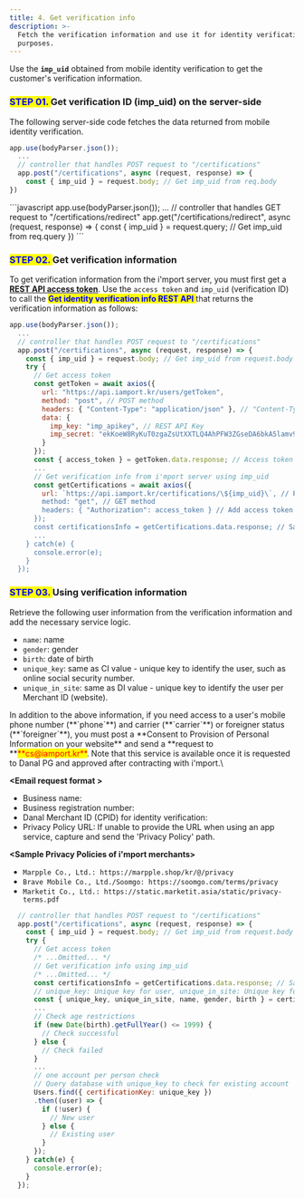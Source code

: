 ```yaml
---
title: 4. Get verification info
description: >-
  Fetch the verification information and use it for identity verification
  purposes.
---
```



Use the **`imp_uid`** obtained from mobile identity verification to get the customer's verification
information.

### <mark style="color:blue;"> **STEP 01.** </mark> Get verification ID (imp_uid) on the server-side

The following server-side code fetches the data returned from mobile identity verification.

<Tabs>
<Tab title="Node.js (popup)">

```javascript title="server-side"
app.use(bodyParser.json());
  ...
  // controller that handles POST request to "/certifications"
  app.post("/certifications", async (request, response) => {
    const { imp_uid } = request.body; // Get imp_uid from req.body
})

```

</Tab>

<Tab title="Node.js (redirection)">
```javascript
app.use(bodyParser.json());
  ...
  // controller that handles GET request to "/certifications/redirect"
  app.get("/certifications/redirect", async (request, response) => {
    const { imp_uid } = request.query; // Get imp_uid from req.query
})
```

</Tab>
</Tabs>

### <mark style="color:blue;"> **STEP 02.** </mark> Get verification information

To get verification information from the i'mport server, you must first get a [**REST API access token**](../../api/rest-api-access-token). Use the `access token` and `imp_uid` (verification ID) to call the <mark style="color:blue;"> **Get identity verification info REST API** </mark> that returns the verification information as follows:

```javascript title="sever-side"
app.use(bodyParser.json());
  ...
  // controller that handles POST request to "/certifications"
  app.post("/certifications", async (request, response) => {
    const { imp_uid } = request.body; // Get imp_uid from request.body
    try {
      // Get access token
      const getToken = await axios({
        url: "https://api.iamport.kr/users/getToken",
        method: "post", // POST method
        headers: { "Content-Type": "application/json" }, // "Content-Type": "application/json"
        data: {
          imp_key: "imp_apikey", // REST API Key
          imp_secret: "ekKoeW8RyKuT0zgaZsUtXXTLQ4AhPFW3ZGseDA6bkA5lamv9OqDMnxyeB9wqOsuO9W3Mx9YSJ4dTqJ3f" // REST API Secret
        }
      });
      const { access_token } = getToken.data.response; // Access token
      ...
      // Get verification info from i'mport server using imp_uid
      const getCertifications = await axios({
        url: `https://api.iamport.kr/certifications/\${imp_uid}\`, // Pass imp_uid
        method: "get", // GET method
        headers: { "Authorization": access_token } // Add access token to Authorization header
      });
      const certificationsInfo = getCertifications.data.response; // Save verification info
      ...
    } catch(e) {
      console.error(e);
    }
  });
```

### <mark style="color:blue;"> **STEP 03.** </mark> Using verification information

Retrieve the following user information from the verification information and add the necessary
service logic.

- `name`: name
- `gender`: gender
- `birth`: date of birth
- `unique_key`: same as CI value - unique key to identify the user, such as online social security
  number.
- `unique_in_site`: same as DI value - unique key to identify the user per Merchant ID (website).

<Hint style="info">
In addition to the above information, if you need access to a user's mobile phone number (**`phone`**) and carrier (**`carrier`**) or foreigner status (**`foreigner`**), you must post a **Consent to Provision of Personal Information on your website** and send a **request to **<mark style="color:red;">**cs@iamport.kr**</mark>. Note that this service is available once it is requested to Danal PG and approved after contracting with i'mport.\

**\<Email request format >**

- Business name:
- Business registration number:
- Danal Merchant ID (CPID) for identity verification:
- Privacy Policy URL: If unable to provide the URL when using an app service, capture and send the 'Privacy Policy' path.

**\<Sample Privacy Policies of i'mport merchants>**

- `Marpple Co., Ltd.: https://marpple.shop/kr/@/privacy`
- `Brave Mobile Co., Ltd./Soomgo: https://soomgo.com/terms/privacy`
- `Marketit Co., Ltd.: https://static.marketit.asia/static/privacy-terms.pdf`

</Hint>

```javascript title="Node.js"
  // controller that handles POST request to "/certifications"
  app.post("/certifications", async (request, response) => {
    const { imp_uid } = request.body; // Get imp_uid from request.body
    try {
      // Get access token
      /* ...Omitted... */
      // Get verification info using imp_uid
      /* ...Omitted... */
      const certificationsInfo = getCertifications.data.response; // Save verification info
      // unique_key: Unique key for user, unique_in_site: Unique key for user per site
      const { unique_key, unique_in_site, name, gender, birth } = certificationsInfo;
      ...
      // Check age restrictions
      if (new Date(birth).getFullYear() <= 1999) {
        // Check successful
      } else {
        // Check failed
      }
      ...
      // one account per person check
      // Query database with unique_key to check for existing account
      Users.find({ certificationKey: unique_key })
      .then((user) => {
        if (!user) {
          // New user
        } else {
          // Existing user
        }
      });
    } catch(e) {
      console.error(e);
    }
  });
```
